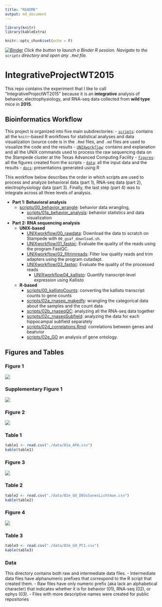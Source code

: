 ```yaml
---
title: "README"
output: md_document
---
```


```r
library(knitr)
library(kableExtra)

knitr::opts_chunk$set(echo = F)
```

[![Binder](http://mybinder.org/badge.svg)](https://mybinder.org/v2/gh/raynamharris/IntegrativeProjectWT2015/master)
*Click the button to launch a Binder R session. Navigate to the
`scripts` directory and open any `.Rmd` file.*

# IntegrativeProjectWT2015

This repo contains the experiment that I like to call "IntegrativeProjectWT2015" because it is an **integrative** analysis of behavior, electrophysiology, and RNA-seq data collected from **wild type** mice in **2015**. 

## Bioinformatics Workflow

This project is organized into five main subdirectories: 
- [`scripts`](scripts): contains all the `knitr`-based R workflows for statistical analyses and data visualization (source code is in the `.Rmd` files, and `.md` files are used to visualize the code and the results
- [`UNIXworkflow`](UNIXworkflow): contains and explanation and all the UNIX commands used to process the raw sequencing data on the Stampede cluster at the Texas Advanced Computing Facility
- [`figures`](figures): all the figures created from the scripts 
- [`data`](data): all the input data and the results
- [`docs`](docs): presentations generated using R 

This workflow below describes the order in which scripts are used to process and analyze behavioral data (part 1), RNA-seq data (part 2), electrophysiology data (part 3). Finally, the last step (part 4) was to integrate across all three levels of analysis. 

- **Part 1: Behavioral analysis**	
  - [scripts/00_behavior_wrangle](scripts/00_behavior_wrangle.md): behavior data wrangling,
	- [scripts/01a_behavior_analysis](scripts/01a_behavior_analysis.md): behavior statistics and data visualization
- **Part 2: RNA sequencing analysis**
  - **UNIX-based**
	  - [UNIXworkflow/00_rawdata](UNIXworkflow/00_rawdata.md): Download the data to scratch on Stampede with `00_gsaf_download.sh`. 
	  - [UNIXworkflow/01_fastqc](UNIXworkflow/01_fastqc.md): Evaluate the quality of the reads using the program FastQC.
	  - [UNIXworkflow/02_filtrimreads](UNIXworkflow/02_filtrimreads.md): Filter low quality reads and trim adapters using the program cutadapt.
  	- [UNIXworkflow/03_fastqc](UNIXworkflow/03_fastqc.md): Evaluate the quality of the processed reads
	  - [UNIXworkflow04_kallisto](UNIXworkflow04_kallisto.md): Quantify transcript-level expression using Kallisto
  - **R-based**
	  - [scripts/00_kallistoCounts](scripts/00_kallistoCounts.md): converting the kallisto transcript counts to gene counts 
	  - [scripts/02a_rnaseq_makedfs](scripts/02a_rnaseq_makedfs.md): wrangling the categorical data about the samples and the count data
	  - [scripts/02b_rnaseqQC](scripts/02b_rnaseqALL.md): analyzing all the RNA-seq data together
	  - [scripts/02c_rnaseqSubfield](scripts/02c_rnaseqSubfield.md): analyzing the data for each hippocampal subfield separately
	  - [scripts/02d_correlations.Rmd](scripts/02d_correlations.md): correlations between genes and beahvior
	  - [scripts/02e_GO](scripts/02e_GO.md_) an analysis of gene ontology. 
	  
	  
## Figures and Tables

### Figure 1


![](./figures/01_behavior/experimentaldesign-2.png)

### Supplementary Figure 1

![](./figures/02b_rnaseqQC/supplfig1-1.png)

### Figure 2

![](./figures/01_behavior/avoidance-1.png)

### Table 1

```r
table1 <- read.csv("./data/01a_APA.csv")
kable(table1)
```

### Figure 3

![](./figures/02c_rnaseqSubfield/volcanos-2.png)

### Table 2

```r
table2 <- read.csv("./data/02e_GO_DEGsSanesLichtman.csv")
kable(table2)
```

### Figure 4

![](./figures/02d_correlations/correlations-1.png)

### Table 3

```r
table3 <- read.csv("./data/02e_GO_PC1.csv")
kable(table3)
```


### Data

This directory contains both raw and intermediate data files. 
- Intermediate data files have alphanumeric prefixes that correspond to the R script that created them. 
- Raw files have only numeric prefix (aka lack an alphabetical character) that indicates whether it is for behavior (01), RNA-seq (02), or ephys (03). 
- Files with more descriptive names were created for public repositories

